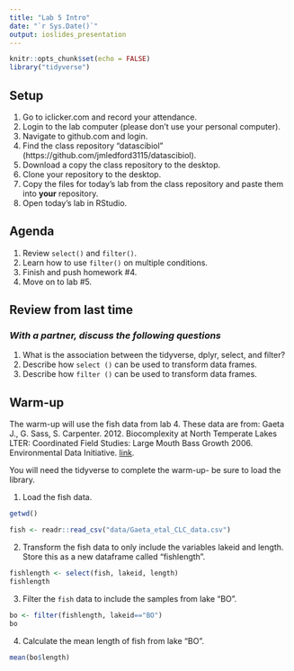 ```yaml
---
title: "Lab 5 Intro"
date: "`r Sys.Date()`"
output: ioslides_presentation
---
```


```r
knitr::opts_chunk$set(echo = FALSE)
library("tidyverse")
```

## Setup
1. Go to iclicker.com and record your attendance.
2. Login to the lab computer (please don't use your personal computer).  
3. Navigate to github.com and login.  
4. Find the class repository "datascibiol" (https://github.com/jmledford3115/datascibiol).  
5. Download a copy the class repository to the desktop.  
6. Clone your repository to the desktop.  
7. Copy the files for today's lab from the class repository and paste them into **your** repository.  
8. Open today's lab in RStudio.  

## Agenda
1. Review `select()` and `filter()`.  
2. Learn how to use `filter()` on multiple conditions.  
3. Finish and push homework #4.  
4. Move on to lab #5.  

## Review from last time
### *With a partner, discuss the following questions*
1. What is the association between the tidyverse, dplyr, select, and filter?  
2. Describe how `select ()` can be used to transform data frames.  
3. Describe how `filter ()` can be used to transform data frames. 

## Warm-up
The warm-up will use the fish data from lab 4. These data are from: Gaeta J., G. Sass, S. Carpenter. 2012. Biocomplexity at North Temperate Lakes LTER: Coordinated Field Studies: Large Mouth Bass Growth 2006. Environmental Data Initiative.  [link](https://portal.edirepository.org/nis/mapbrowse?scope=knb-lter-ntl&identifier=267). 

You will need the tidyverse to complete the warm-up- be sure to load the library.  

1. Load the fish data. 
```r
getwd()
```

```r
fish <- readr::read_csv("data/Gaeta_etal_CLC_data.csv")
```


2. Transform the fish data to only include the variables lakeid and length.  Store this as a new dataframe called "fishlength".   
```r
fishlength <- select(fish, lakeid, length)
fishlength
```


3. Filter the `fish` data to include the samples from lake "BO". 

```r
bo <- filter(fishlength, lakeid=="BO")
bo
```


4. Calculate the mean length of fish from lake "BO".  
```r
mean(bo$length)
```

